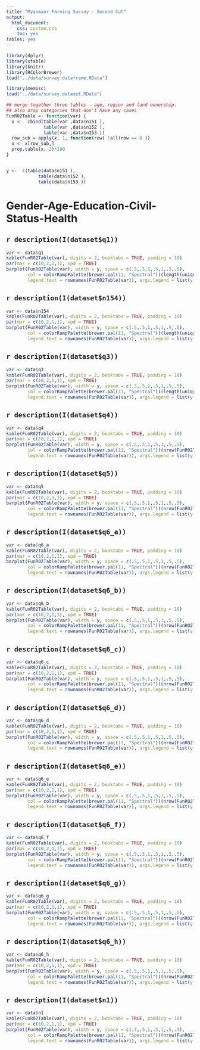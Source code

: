 ```yaml
---
title: "Myanmanr Farming Survey - Second Cut"
output:
  html_document:
    css: custom.css
    toc: yes
tables: yes    
---
```



```r
library(dplyr)
library(xtable)
library(knitr)
library(RColorBrewer)
load("../data/survey.dataframe.RData")

library(memisc)
load("../data/survey.dataset.RData")

## merge together three tables - age, region and land ownership.
## also drop categories that don't have any cases 
FunR02Table <- function(var) {
  x <-  cbind(table(var ,data$n151 ),
              table(var ,data$n152 ),
              table(var ,data$n153 ))
  row_sub = apply(x, 1, function(row) !all(row == 0 ))
  x <- x[row_sub,]
  prop.table(x, 2)*100
}


y <-  c(table(data$n151 ),
            table(data$n152 ),
            table(data$n153 ))
```

# Gender-Age-Education-Civil-Status-Health

## `r description(I(dataset$q1))`

```r
var <- data$q1
kable(FunR02Table(var), digits = 2, booktabs = TRUE, padding = 10)
par(mar = c(10,2,1,1), xpd = TRUE)
barplot(FunR02Table(var), width = y, space = c(.5,.5,1,.5,1,.5,.5),
        col = colorRampPalette(brewer.pal(11, "Spectral"))(length(unique(var))),
        legend.text = rownames(FunR02Table(var)), args.legend = list(y = -15))

```


## `r description(I(dataset$n154))`

```r
var <- data$n154
kable(FunR02Table(var), digits = 2, booktabs = TRUE, padding = 10)
par(mar = c(10,2,1,1), xpd = TRUE)
barplot(FunR02Table(var), width = y, space = c(.5,.5,1,.5,1,.5,.5),
        col = colorRampPalette(brewer.pal(11, "Spectral"))(length(unique(var))),
        legend.text = rownames(FunR02Table(var)), args.legend = list(y = -15))

```

## `r description(I(dataset$q3))`

```r
var <- data$q3
kable(FunR02Table(var), digits = 2, booktabs = TRUE, padding = 10)
par(mar = c(10,2,1,1), xpd = TRUE)
barplot(FunR02Table(var), width = y, space = c(.5,.5,1,.5,1,.5,.5),
        col = colorRampPalette(brewer.pal(11, "Spectral"))(length(unique(var))),
        legend.text = rownames(FunR02Table(var)), args.legend = list(y = -15))

```

## `r description(I(dataset$q4))`

```r
var <- data$q4
kable(FunR02Table(var), digits = 2, booktabs = TRUE, padding = 10)
par(mar = c(10,2,1,1), xpd = TRUE)
barplot(FunR02Table(var), width = y, space = c(.5,.5,1,.5,1,.5,.5),
        col = colorRampPalette(brewer.pal(11, "Spectral"))(nrow(FunR02Table(var))),
        legend.text = rownames(FunR02Table(var)), args.legend = list(y = -15))

```

## `r description(I(dataset$q5))`

```r
var <- data$q5
kable(FunR02Table(var), digits = 2, booktabs = TRUE, padding = 10)
par(mar = c(10,2,1,1), xpd = TRUE)
barplot(FunR02Table(var), width = y, space = c(.5,.5,1,.5,1,.5,.5),
        col = colorRampPalette(brewer.pal(11, "Spectral"))(nrow(FunR02Table(var))),
        legend.text = rownames(FunR02Table(var)), args.legend = list(y = -15))

```



## `r description(I(dataset$q6_a))`

```r
var <- data$q6_a
kable(FunR02Table(var), digits = 2, booktabs = TRUE, padding = 10)
par(mar = c(10,2,1,1), xpd = TRUE)
barplot(FunR02Table(var), width = y, space = c(.5,.5,1,.5,1,.5,.5),
        col = colorRampPalette(brewer.pal(11, "Spectral"))(nrow(FunR02Table(var))),
        legend.text = rownames(FunR02Table(var)), args.legend = list(y = -15))
```
## `r description(I(dataset$q6_b))`

```r
var <- data$q6_b
kable(FunR02Table(var), digits = 2, booktabs = TRUE, padding = 10)
par(mar = c(10,2,1,1), xpd = TRUE)
barplot(FunR02Table(var), width = y, space = c(.5,.5,1,.5,1,.5,.5),
        col = colorRampPalette(brewer.pal(11, "Spectral"))(nrow(FunR02Table(var))),
        legend.text = rownames(FunR02Table(var)), args.legend = list(y = -15))
```

## `r description(I(dataset$q6_c))`

```r
var <- data$q6_c
kable(FunR02Table(var), digits = 2, booktabs = TRUE, padding = 10)
par(mar = c(10,2,1,1), xpd = TRUE)
barplot(FunR02Table(var), width = y, space = c(.5,.5,1,.5,1,.5,.5),
        col = colorRampPalette(brewer.pal(11, "Spectral"))(nrow(FunR02Table(var))),
        legend.text = rownames(FunR02Table(var)), args.legend = list(y = -15))
```

## `r description(I(dataset$q6_d))`

```r
var <- data$q6_d
kable(FunR02Table(var), digits = 2, booktabs = TRUE, padding = 10)
par(mar = c(10,2,1,1), xpd = TRUE)
barplot(FunR02Table(var), width = y, space = c(.5,.5,1,.5,1,.5,.5),
        col = colorRampPalette(brewer.pal(11, "Spectral"))(nrow(FunR02Table(var))),
        legend.text = rownames(FunR02Table(var)), args.legend = list(y = -15))
```

## `r description(I(dataset$q6_e))`

```r
var <- data$q6_e
kable(FunR02Table(var), digits = 2, booktabs = TRUE, padding = 10)
par(mar = c(10,2,1,1), xpd = TRUE)
barplot(FunR02Table(var), width = y, space = c(.5,.5,1,.5,1,.5,.5),
        col = colorRampPalette(brewer.pal(11, "Spectral"))(nrow(FunR02Table(var))),
        legend.text = rownames(FunR02Table(var)), args.legend = list(y = -15))
```

## `r description(I(dataset$q6_f))`

```r
var <- data$q6_f
kable(FunR02Table(var), digits = 2, booktabs = TRUE, padding = 10)
par(mar = c(10,2,1,1), xpd = TRUE)
barplot(FunR02Table(var), width = y, space = c(.5,.5,1,.5,1,.5,.5),
        col = colorRampPalette(brewer.pal(11, "Spectral"))(nrow(FunR02Table(var))),
        legend.text = rownames(FunR02Table(var)), args.legend = list(y = -15))
```

## `r description(I(dataset$q6_g))`

```r
var <- data$q6_g
kable(FunR02Table(var), digits = 2, booktabs = TRUE, padding = 10)
par(mar = c(10,2,1,1), xpd = TRUE)
barplot(FunR02Table(var), width = y, space = c(.5,.5,1,.5,1,.5,.5),
        col = colorRampPalette(brewer.pal(11, "Spectral"))(nrow(FunR02Table(var))),
        legend.text = rownames(FunR02Table(var)), args.legend = list(y = -15))
```

## `r description(I(dataset$q6_h))`

```r
var <- data$q6_h
kable(FunR02Table(var), digits = 2, booktabs = TRUE, padding = 10)
par(mar = c(10,2,1,1), xpd = TRUE)
barplot(FunR02Table(var), width = y, space = c(.5,.5,1,.5,1,.5,.5),
        col = colorRampPalette(brewer.pal(11, "Spectral"))(nrow(FunR02Table(var))),
        legend.text = rownames(FunR02Table(var)), args.legend = list(y = -15))
```

## `r description(I(dataset$n1))`

```r
var <- data$n1
kable(FunR02Table(var), digits = 2, booktabs = TRUE, padding = 10)
par(mar = c(10,2,1,1), xpd = TRUE)
barplot(FunR02Table(var), width = y, space = c(.5,.5,1,.5,1,.5,.5),
        col = colorRampPalette(brewer.pal(11, "Spectral"))(nrow(FunR02Table(var))),
        legend.text = rownames(FunR02Table(var)), args.legend = list(y = -15))

```
